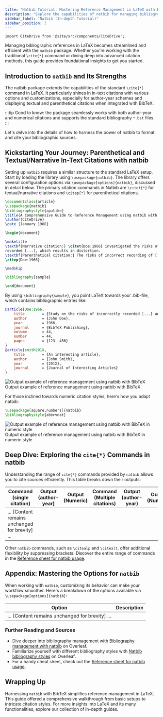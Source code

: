 ```yaml
---
title: "Natbib Tutorial: Mastering Reference Management in LaTeX with BibTeX"
description: "Explore the capabilities of natbib for managing bibliographic references in LaTeX. This in-depth tutorial covers the essentials of natbib, from in-text citations to integration with BibTeX."
sidebar_label: "Natbib (In-depth Tutorial)"
sidebar_position: 3
---
```


```mdx-code-block
import CiteDrive from '@site/src/components/CiteDrive';
```

Managing bibliographic references in LaTeX becomes streamlined and efficient with the `natbib` package. Whether you're working with the traditional `\cite{*}` command or diving deep into advanced citation methods, this guide provides foundational insights to get you started.

<CiteDrive />

## Introduction to `natbib` and Its Strengths

The natbib package extends the capabilities of the standard `\cite{*}` command in LaTeX. It particularly shines in in-text citations with various options and customizations, especially for author-year schemes and displaying textual and parenthetical citations when integrated with BibTeX.

:::tip
Good to know: the package seamlessly works with both author-year and numerical citations and supports the standard bibliography `*.bst` files.
:::

Let's delve into the details of how to harness the power of natbib to format and cite your bibliographic sources.

## Kickstarting Your Journey: Parenthetical and Textual/Narrative In-Text Citations with natbib

Setting up `natbib` requires a similar structure to the standard LaTeX setup. Start by loading the library using `\usepackage{natbib}`. The library offers several configuration options via `\usepackage[options]{natbib}`, discussed in detail below. The primary citation commands in Natbib are `\citet{*}` for textual/narrative citations and `\citep{*}` for parenthetical citations.

```latex
\documentclass{article}
\usepackage{natbib}
\bibliographystyle{apalike}
\title{A Comprehensive Guide to Reference Management using natbib with BibTeX}
\author{CiteDrive}
\date {January 1988}

\begin{document}

\maketitle
\textbf{Narrative citation:} \citet{Doe:1966} investigated the risks of incorrectly \\
recorded [...], which results in distortion.
\textbf{Parenthetical citation:} The risks of incorrect recording of [...] could lead to distortion
\citep{Doe:1966}.

\medskip

\bibliography{sample}

\end{document}
```

By using `\bibliography{sample}`, you point LaTeX towards your .bib-file, which contains bibliographic entries like:

```bibtex
@article{Doe:1966,
	title        = {Study on the risks of incorrectly recorded [...] and their impact on [...].},
	author       = {John Doe},
	year         = 1966,
	journal      = {BibTeX Publishing},
	volume       = 44,
	number       = 44,
	pages        = {123--456}
}
@article{smith201X,
	title        = {An interesting article},
	author       = {John Smith},
	year         = {201X},
	journal      = {Journal of Interesting Articles}
}
```

![Output example of reference management using natbib with BibTeX](@site/static/img/tutorial/output_example_bibtex_natbib.png)Output example of reference management using natbib with BibTeX

For those inclined towards numeric citation styles, here's how you adapt natbib:


```latex
\usepackage[square,numbers]{natbib}
\bibliographystyle{abbrvnat}
```

![Output example of reference management using natbib with BibTeX in numeric style](@site/static/img/tutorial/output_example_bibtex_natbib_numeric.png)Output example of reference management using natbib with BibTeX in numeric style

## Deep Dive: Exploring the `cite{*}` Commands in natbib

Understanding the range of `cite{*}` commands provided by `natbib` allows you to cite sources efficiently. This table breaks down their outputs:

|Command (single citation)|Output (author-year)|Output (Numeric)|Command (Multiple citations)|Output (author-year)|Output (Numeric)|
|---|---|---|---|---|---|
|... [Content remains unchanged for brevity] ...||||||

Other `natbib` commands, such as `\citealp` and `\citealt`, offer additional flexibility by suppressing brackets. Discover the entire range of commands in the [Reference sheet for natbib usage](https://gking.harvard.edu/files/natnotes2.pdf).

## Appendix: Mastering the Options for `natbib`

When working with `natbib`, customizing its behavior can make your workflow smoother. Here's a breakdown of the options available via `\usepackage[options]{natbib}`:

|Option|Description|
|---|---|
|... [Content remains unchanged for brevity] ...||

### Further Reading and Sources

- Dive deeper into bibliography management with [Bibliography management with natbib](https://www.overleaf.com/learn/latex/Bibliography_management_with_natbib) on Overleaf.
- Familiarize yourself with different bibliography styles with [Natbib bibliography styles](https://www.overleaf.com/learn/latex/Natbib_bibliography_styles) on Overleaf.
- For a handy cheat sheet, check out the [Reference sheet for natbib usage](https://gking.harvard.edu/files/natnotes2.pdf).

## Wrapping Up

Harnessing `natbib` with BibTeX simplifies reference management in LaTeX. This guide offered a comprehensive walkthrough from basic setups to intricate citation styles. For more insights into LaTeX and its many functionalities, explore our collection of in-depth guides.